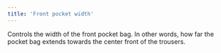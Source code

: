 ```yaml
---
title: 'Front pocket width'
---
```


Controls the width of the front pocket bag.
In other words, how far the pocket bag extends towards the center front of the trousers.
